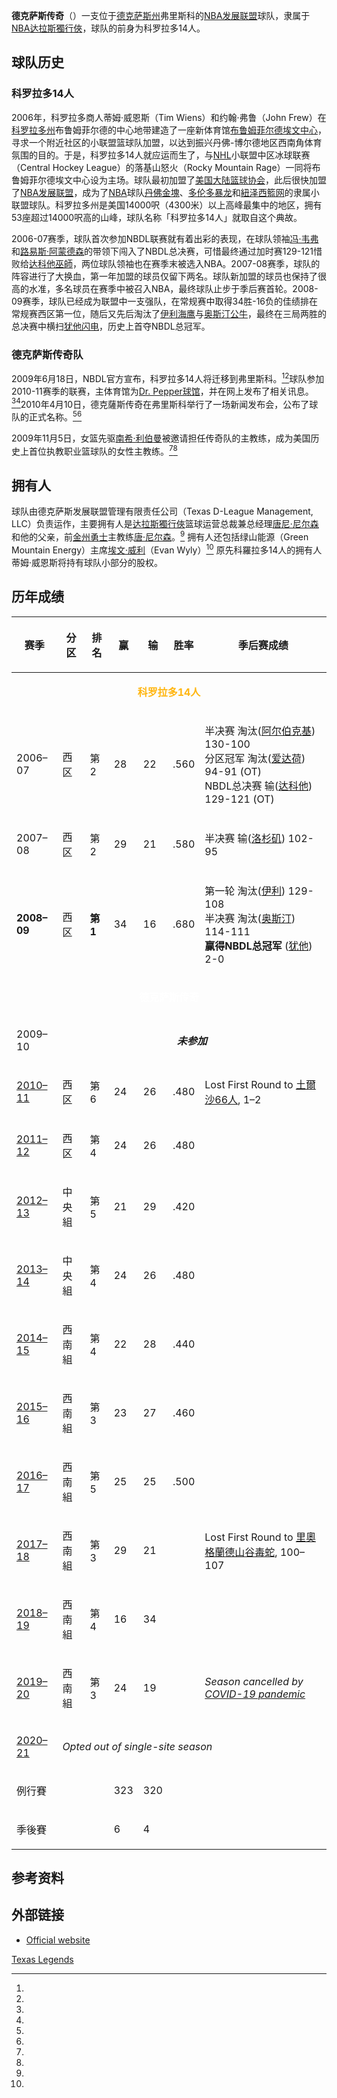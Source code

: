 {{short description|American professional basketball team of the NBA G League}}
{{about|the basketball team in Frisco, Texas|the statewide junior golf tour|Texas Legends Junior Tour}}
{{noteTA|G1=NBA}}
{{Infobox basketball club
| name = 德克萨斯传奇
| logo = Texas Legends Logo.svg
| league = [[NBA_G联盟|NBA G联盟]]
| founded = 2005年
| history = 科罗拉多14人: 2006–2009<br>'''德克萨斯传奇''': 2010–至今
| arena = [[:en:Dr_Pepper_Arena|Dr. Pepper球馆]]
| city =  [[德克萨斯州|德克萨斯州]], [[弗里斯科_(德克萨斯州)|弗里斯科]]
| colors = Royal blue, navy blue, silver<br>{{color box|#0064B1}} {{color box|#00285E}} {{color box|#BBC4CA}}
| coach = George Galanopoulos<ref>{{cite press release|title=George Galanopoulos Named Head Coach|url=https://texas.gleague.nba.com/news/george-galanopoulos-named-head-coach/|publisher=NBA Media Ventures, LLC|website=TexLegends.com|date=July 9, 2019|access-date=September 9, 2019|archive-date=2021-05-25|archive-url=https://web.archive.org/web/20210525024555/https://texas.gleague.nba.com/news/george-galanopoulos-named-head-coach/|dead-url=no}}</ref>
| owner = Texas D-League Management, LLC
| league_champs = '''1''' (2009)
| conf_champs = '''1''' (2009)
| div_champs = '''1''' (2009)
| affiliations = [[達拉斯獨行俠|達拉斯獨行俠]]
| website = {{URL|http://texas.gleague.nba.com/}}
}}

'''德克萨斯传奇'''（{{lang-en|'''Texas Legends'''}}）一支位于[[德克萨斯州|德克萨斯州]]弗里斯科的[[NBA发展联盟|NBA发展联盟]]球队，隶属于[[NBA|NBA]][[达拉斯獨行俠|达拉斯獨行俠]]，球队的前身为科罗拉多14人。

==球队历史==
===科罗拉多14人===
2006年，科罗拉多商人蒂姆·威恩斯（Tim Wiens）和约翰·弗鲁（John Frew）在[[科罗拉多州|科罗拉多州]]布鲁姆菲尔德的中心地带建造了一座新体育馆[[:en:Broomfield_Event_Center|布鲁姆菲尔德埃文中心]]，寻求一个附近社区的小联盟篮球队加盟，以达到振兴丹佛-博尔德地区西南角体育氛围的目的。于是，科罗拉多14人就应运而生了，与[[NHL|NHL]]小联盟中区冰球联赛（Central Hockey League）的落基山怒火（Rocky Mountain Rage）一同将布鲁姆菲尔德埃文中心设为主场。球队最初加盟了[[大陆篮球协会|美国大陆篮球协会]]，此后很快加盟了[[NBA发展联盟|NBA发展联盟]]，成为了[[NBA|NBA]]球队[[丹佛金塊|丹佛金塊]]、[[多伦多暴龙|多伦多暴龙]]和[[紐泽西籃网|紐泽西籃网]]的隶属小联盟球队。科罗拉多州是美国14000呎（4300米）以上高峰最集中的地区，拥有53座超过14000呎高的山峰，球队名称「科罗拉多14人」就取自这个典故。

2006-07赛季，球队首次参加NBDL联赛就有着出彩的表现，在球队领袖[[冯·韦弗|冯·韦弗]]和[[路易斯·阿蒙德森|路易斯·阿蒙德森]]的带领下闯入了NBDL总决赛，可惜最终通过加时赛129-121惜败给[[聖克魯斯勇士|达科他巫師]]，两位球队领袖也在赛季末被选入NBA。2007-08赛季，球队的阵容进行了大换血，第一年加盟的球员仅留下两名。球队新加盟的球员也保持了很高的水准，多名球员在赛季中被召入NBA，最终球队止步于季后赛首轮。2008-09赛季，球队已经成为联盟中一支强队，在常规赛中取得34胜-16负的佳绩排在常规赛西区第一位，随后又先后淘汰了[[伊利海鹰|伊利海鹰]]与[[奥斯汀公牛|奥斯汀公牛]]，最终在三局两胜的总决赛中横扫[[德拉瓦藍衣|犹他闪电]]，历史上首夺NBDL总冠军。

===德克萨斯传奇队===
2009年6月18日，NBDL官方宣布，科罗拉多14人将迁移到弗里斯科。<ref name="usa1"/><ref name="fdl1"/>球队参加2010-11赛季的联赛，主体育馆为[[:en:Dr_Pepper_Arena|Dr. Pepper球馆]]，并在网上发布了相关讯息。<ref name="esd1"/><ref name="fdl2"/>2010年4月10日，德克薩斯传奇在弗里斯科举行了一场新闻发布会，公布了球队的正式名称。<ref name="leg1"/><ref name="fosh3"/>

2009年11月5日，女篮先驱[[南希·利伯曼|南希·利伯曼]]被邀请担任传奇队的主教练，成为美国历史上首位执教职业篮球队的女性主教练。<ref name="usa2"/><ref name="espn3"/>

==拥有人==
球队由德克萨斯发展联盟管理有限责任公司（Texas D-League Management, LLC）负责运作，主要拥有人是[[达拉斯獨行俠|达拉斯獨行俠]]篮球运营总裁兼总经理[[唐尼·尼尔森|唐尼·尼尔森]]和他的父亲，前[[金州勇士|金州勇士]]主教练[[唐·尼尔森|唐·尼尔森]]。<ref name="dbj4"/>  拥有人还包括绿山能源（Green Mountain Energy）主席[[埃文·威利|埃文·威利]]（Evan Wyly）<ref name="dbj4"/> 原先科羅拉多14人的拥有人蒂姆·威恩斯将持有球队小部分的股权。

==历年成绩==
{| class="wikitable" style="font-size:100%"
|-align="center"
!赛季
!分区
!排名
!赢
!输
!胜率
!季后赛成绩
|-
|colspan="8" align=center bgcolor="#002147" |<font color="#FFB612"> '''科罗拉多14人'''
|-align="center"
|2006–07 || 西区 || 第2 || 28 || 22 || .560 || 半决赛 淘汰([[新墨西哥雷鸟|阿尔伯克基]]) 130-100<BR>分区冠军 淘汰([[爱达荷奔腾|爱达荷]]) 94-91 (OT)<BR> NBDL总决赛 输([[聖克魯斯勇士|达科他]]) 129-121 (OT)
|-align="center"
|2007–08 || 西区 || 第2 || 29 || 21 || .580 || 半决赛 输([[洛杉矶防御者|洛杉矶]]) 102-95
|-align="center"
|'''2008–09''' || 西区 || '''第1''' || 34 || 16 || .680 || 第一轮 淘汰([[伊利海鹰|伊利]]) 129-108<BR> 半决赛 淘汰([[奥斯汀公牛|奥斯汀]]) 114-111<br> '''赢得NBDL总冠军''' ([[德拉瓦藍衣|犹他]]) 2-0
|-
|colspan="8" align=center bgcolor="#0b60ad" | <font color="white"> '''德克萨斯传奇'''
|-
|2009–10 || colspan="6" rowspan="1" align="center" | '''''未参加''''' 
|-align="center"
| [[2010–11_NBA_Development_League_season|2010–11]] || 西区 || 第6 || 24 || 26 || .480 ||align=left| Lost First Round to [[奧克拉荷馬城藍色|土爾沙66人]], 1–2
|-align="center"
| [[2011–12_NBA_Development_League_season|2011–12]] || 西区 || 第4 || 24 || 26 || .480 ||
|-align="center"
| [[2012–13_NBA_Development_League_season|2012–13]] || 中央組 || 第5 || 21 || 29 || .420 ||
|-align="center"
| [[2013–14_NBA_Development_League_season|2013–14]] || 中央組 || 第4 || 24 || 26 || .480 ||
|-align="center"
| [[2014–15_NBA_Development_League_season|2014–15]] || 西南組 || 第4 || 22 || 28 || .440 ||
|-align="center"
| [[2015–16_NBA_Development_League_season|2015–16]] || 西南組 || 第3 || 23 || 27 || .460 ||
|-align="center"
| [[2016–17_NBA_Development_League_season|2016–17]] || 西南組 || 第5 || 25 || 25 || .500 ||
|-align="center"
| [[2017–18_NBA_G_League_season|2017–18]] || 西南組 || 第3 || 29 || 21 || {{winpct|29|21}} ||align=left|Lost First Round to [[里奧格蘭德山谷毒蛇|里奧格蘭德山谷毒蛇]], 100–107
|-align="center"
| [[2018–19_NBA_G_League_season|2018–19]] || 西南組 || 第4 || 16 || 34 || {{winpct|16|34}} ||align=left|
|-align="center"
| [[2019–20_NBA_G_League_season|2019–20]] || 西南組 || 第3 || 24 || 19 || {{winpct|24|19}} ||align=left|''Season cancelled by [[COVID-19_pandemic|COVID-19 pandemic]]''
|-align="center"
| [[2020–21_NBA_G_League_season|2020–21]] || colspan="7"| ''Opted out of single-site season''
|-
!colspan="3"| 例行賽 || 323 || 320 || {{winpct|323|320}} || 
|-
!colspan="3"| 季後賽 || 6 || 4 || {{winpct|6|4}} ||
|}


==参考资料==
{{Reflist|refs=
<ref name="fdl1">{{cite web |url=http://www.nba.com/dleague/frisco/ |title=NBA Development League Team Comes To Frisco, Texas |publisher=Frisco NBA D-League official website |deadurl=yes |archiveurl=https://web.archive.org/web/20090620231314/http://www.nba.com/dleague/frisco/ |archivedate=2009-06-20 }}</ref>
<ref name="fdl2">{{cite web |url=http://www.nba.com/dleague/frisco/help_name_team_090916.jsp |title=Help Name the Frisco NBA D-League Team |publisher=Frisco NBA D-League official website |deadurl=yes |archiveurl=https://web.archive.org/web/20100508065641/http://www.nba.com/dleague/frisco/help_name_team_090916.jsp |archivedate=2010-05-08 }}</ref>
<ref name="dbj4">{{cite news |first=Katherine Cromer |last=Brock |work=Dallas Business Journal |title=Sports-crazed Frisco scores |url=http://dallas.bizjournals.com/dallas/stories/2009/06/29/story11.html?b=1246248000^1851884 |date=June 2, 2009 |accessdate=February 16, 2010}}</ref>
<ref name="esd1">{{cite news |first=Tim |last=McMahon |publisher=ESPN Dallas |title=Got a name for Frisco D-League team? |url=http://espn.go.com/blog/dallas/mavericks/post/_/id/4664016/got-a-name-for-frisco-d-league-team |date=November 24, 2009 |accessdate=February 16, 2010 |archive-date=2016-03-03 |archive-url=https://web.archive.org/web/20160303215934/http://espn.go.com/blog/dallas/mavericks/post/_/id/4664016/got-a-name-for-frisco-d-league-team |dead-url=no }}</ref>
<ref name="espn3">{{cite news |first=Kelly |last=Webster |publisher=ESPN Dallas |title=Lieberman continues to break barriers |url=http://sports.espn.go.com/espn/print?id=4727521&type=story |date=December 11, 2009 |accessdate=February 16, 2010 |archive-date=2012-11-04 |archive-url=https://web.archive.org/web/20121104084117/http://sports.espn.go.com/espn/print?id=4727521&type=story |dead-url=no }}</ref>
<ref name="usa1">{{cite news |author=Associated Press |work=USA Today |title=NBA D-League team moving to Frisco |url=http://www.usatoday.com/sports/basketball/2009-06-18-1290326500_x.htm |date=June 18, 2009 |accessdate=February 16, 2010 |archive-date=2009-06-22 |archive-url=https://web.archive.org/web/20090622073154/http://www.usatoday.com/sports/basketball/2009-06-18-1290326500_x.htm |dead-url=no }}</ref>
<ref name="usa2">{{cite news |first=Gary |last=Graves |work=USA Today |title=Nancy Lieberman's next play ... coaching men in the D-League |url=http://www.usatoday.com/sports/basketball/2010-02-10-nancy-lieberman-d-league_N.htm |date=February 10, 2010 |accessdate=February 16, 2010 |archive-date=2010-02-16 |archive-url=https://web.archive.org/web/20100216094444/http://www.usatoday.com/sports/basketball/2010-02-10-nancy-lieberman-d-league_N.htm |dead-url=no }}</ref>
<ref name="leg1">{{cite press release |publisher=NBA D-League |title=Texas' Newest Franchise to be Named This Saturday |url=http://www.nba.com/dleague/frisco/franchise_named_100410.html |date=April 9, 2010 |accessdate=April 11, 2010 |deadurl=yes |archiveurl=https://web.archive.org/web/20100413231234/http://www.nba.com/dleague/frisco/franchise_named_100410.html |archivedate=2010年4月13日 }}</ref>
<ref name="fosh3">{{cite news |first=Mike |last=Fisher |publisher=DallasBasketball.com |title=Frisco D-League Team Name Is ... 'Texas Legends' |url=http://www.dallasbasketball.com/fullColumn.php?id=2863 |date=April 10, 2010 |accessdate=April 11, 2010}} {{Dead link|date=November 2010|bot=H3llBot}}</ref>
}}

==外部链接==
*[https://web.archive.org/web/20090620231314/http://www.nba.com/dleague/frisco/ Official website]

{{Dallas Mavericks}}
{{NBA發展聯盟}}

[[Category:NBA_G聯盟球隊|Texas Legends]]